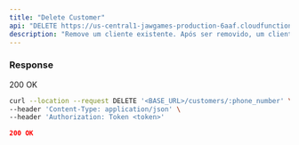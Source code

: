 ```yaml
---
title: "Delete Customer"
api: "DELETE https://us-central1-jawgames-production-6aaf.cloudfunctions.net/customers/{phoneNumber}"
description: "Remove um cliente existente. Após ser removido, um cliente não pode ser reativado."
---
```


### Response

200 OK

<RequestExample>

```bash Request
curl --location --request DELETE '<BASE_URL>/customers/:phone_number' \
--header 'Content-Type: application/json' \
--header 'Authorization: Token <token>'
```

</RequestExample>

<ResponseExample>

```json Response 200
200 OK
```

</ResponseExample>
